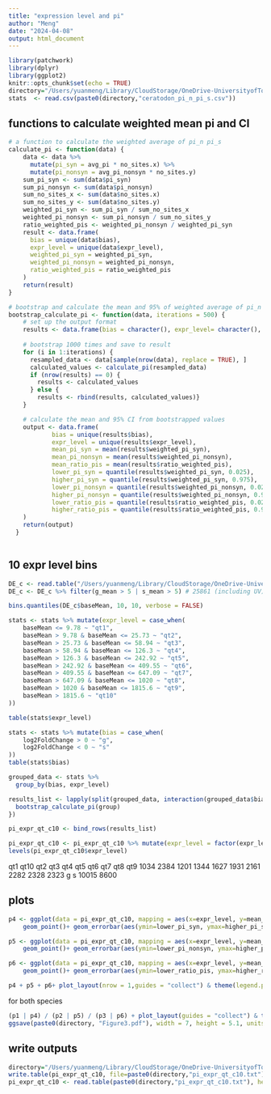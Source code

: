 ```yaml
---
title: "expression level and pi"
author: "Meng"
date: "2024-04-08"
output: html_document
---
```


```r
library(patchwork)
library(dplyr)
library(ggplot2)
knitr::opts_chunk$set(echo = TRUE)
directory="/Users/yuanmeng/Library/CloudStorage/OneDrive-UniversityofToronto/Manuscripts/ceratodon_haploid_sel/diversity/"
stats  <- read.csv(paste0(directory,"ceratodon_pi_n_pi_s.csv"))
```

## functions to calculate weighted mean pi and CI
```r
# a function to calculate the weighted average of pi_n pi_s
calculate_pi <- function(data) {
    data <- data %>%
      mutate(pi_syn = avg_pi * no_sites.x) %>%
      mutate(pi_nonsyn = avg_pi_nonsyn * no_sites.y)
    sum_pi_syn <- sum(data$pi_syn)
    sum_pi_nonsyn <- sum(data$pi_nonsyn)
    sum_no_sites_x <- sum(data$no_sites.x)
    sum_no_sites_y <- sum(data$no_sites.y)
    weighted_pi_syn <- sum_pi_syn / sum_no_sites_x
    weighted_pi_nonsyn <- sum_pi_nonsyn / sum_no_sites_y
    ratio_weighted_pis <- weighted_pi_nonsyn / weighted_pi_syn
    result <- data.frame(
      bias = unique(data$bias),
      expr_level = unique(data$expr_level),
      weighted_pi_syn = weighted_pi_syn,
      weighted_pi_nonsyn = weighted_pi_nonsyn,
      ratio_weighted_pis = ratio_weighted_pis
    )
    return(result)
}

# bootstrap and calculate the mean and 95% of weighted average of pi_n pi_s pi_n/pi_s
bootstrap_calculate_pi <- function(data, iterations = 500) {
    # set up the output format
    results <- data.frame(bias = character(), expr_level= character(), weighted_pi_syn = numeric(), weighted_pi_nonsyn = numeric(),   ratio_weighted_pis = numeric(), stringsAsFactors = FALSE)
    
    # bootstrap 1000 times and save to result
    for (i in 1:iterations) {
      resampled_data <- data[sample(nrow(data), replace = TRUE), ]
      calculated_values <- calculate_pi(resampled_data)
      if (nrow(results) == 0) {
        results <- calculated_values
      } else {
        results <- rbind(results, calculated_values)}
    }

    # calculate the mean and 95% CI from bootstrapped values
    output <- data.frame(
            bias = unique(results$bias),
            expr_level = unique(results$expr_level),
            mean_pi_syn = mean(results$weighted_pi_syn),
            mean_pi_nonsyn = mean(results$weighted_pi_nonsyn),
            mean_ratio_pis = mean(results$ratio_weighted_pis),
            lower_pi_syn = quantile(results$weighted_pi_syn, 0.025),
            higher_pi_syn = quantile(results$weighted_pi_syn, 0.975),
            lower_pi_nonsyn = quantile(results$weighted_pi_nonsyn, 0.025),
            higher_pi_nonsyn = quantile(results$weighted_pi_nonsyn, 0.975),
            lower_ratio_pis = quantile(results$ratio_weighted_pis, 0.025),
            higher_ratio_pis = quantile(results$ratio_weighted_pis, 0.975)
    )
    return(output)
  }
  
```


## 10 expr level bins
```r
DE_c <- read.table("/Users/yuanmeng/Library/CloudStorage/OneDrive-UniversityofToronto/Manuscripts/ceratodon_haploid_sel/deseq2/DE_results_all.txt", header =T) # 30107
DE_c <- DE_c %>% filter(g_mean > 5 | s_mean > 5) # 25861 (including UV)

bins.quantiles(DE_c$baseMean, 10, 10, verbose = FALSE)

stats <- stats %>% mutate(expr_level = case_when(
    baseMean <= 9.78 ~ "qt1",
    baseMean > 9.78 & baseMean <= 25.73 ~ "qt2",
    baseMean > 25.73 & baseMean <= 58.94 ~ "qt3",
    baseMean > 58.94 & baseMean <= 126.3 ~ "qt4",
    baseMean > 126.3 & baseMean <= 242.92 ~ "qt5",
    baseMean > 242.92 & baseMean <= 409.55 ~ "qt6",
    baseMean > 409.55 & baseMean <= 647.09 ~ "qt7",
    baseMean > 647.09 & baseMean <= 1020 ~ "qt8",
    baseMean > 1020 & baseMean <= 1815.6 ~ "qt9",
    baseMean > 1815.6 ~ "qt10"
))

table(stats$expr_level)

stats <- stats %>% mutate(bias = case_when(
    log2FoldChange > 0 ~ "g",
    log2FoldChange < 0 ~ "s"
))
table(stats$bias)

grouped_data <- stats %>%
  group_by(bias, expr_level)

results_list <- lapply(split(grouped_data, interaction(grouped_data$bias, grouped_data$expr_level)), function(group) {
  bootstrap_calculate_pi(group)
})

pi_expr_qt_c10 <- bind_rows(results_list)

pi_expr_qt_c10 <- pi_expr_qt_c10 %>% mutate(expr_level = factor(expr_level, levels = c("qt1", "qt2", "qt3", "qt4", "qt5", "qt6", "qt7", "qt8","qt9", "qt10")))
levels(pi_expr_qt_c10$expr_level)
```
qt1 qt10  qt2  qt3  qt4  qt5  qt6  qt7  qt8  qt9 
1034 2384 1201 1344 1627 1931 2161 2282 2328 2323 
  g     s 
10015  8600

## plots 
```r
p4 <- ggplot(data = pi_expr_qt_c10, mapping = aes(x=expr_level, y=mean_pi_syn, colour = bias)) + 
    geom_point()+ geom_errorbar(aes(ymin=lower_pi_syn, ymax=higher_pi_syn), width=.2)+ ggtitle("d") +labs(x ="",y = expression(pi[s]))+ theme_classic() + theme(text = element_text(size = 10))

p5 <- ggplot(data = pi_expr_qt_c10, mapping = aes(x=expr_level, y=mean_pi_nonsyn, colour = bias)) + 
    geom_point()+ geom_errorbar(aes(ymin=lower_pi_nonsyn, ymax=higher_pi_nonsyn), width=.2)+ ggtitle("e") +labs(x ="",y = expression(pi[n]))+ theme_classic() + theme(text = element_text(size = 10)) 

p6 <- ggplot(data = pi_expr_qt_c10, mapping = aes(x=expr_level, y=mean_ratio_pis, colour = bias)) +
    geom_point()+ geom_errorbar(aes(ymin=lower_ratio_pis, ymax=higher_ratio_pis), width=.2)+ ggtitle("f") +labs(x ="Expression level quantiles",y = expression(paste(pi[n], "/", pi[s], " ratio")))+ theme_classic() + theme(text = element_text(size = 10))

p4 + p5 + p6+ plot_layout(nrow = 1,guides = "collect") & theme(legend.position = "right")
```

for both species
```r
(p1 | p4) / (p2 | p5) / (p3 | p6) + plot_layout(guides = "collect") & theme(legend.position = "right", plot.margin = margin())
ggsave(paste0(directory, "Figure3.pdf"), width = 7, height = 5.1, units = "in")
```


## write outputs
```r
directory="/Users/yuanmeng/Library/CloudStorage/OneDrive-UniversityofToronto/Manuscripts/ceratodon_haploid_sel/diversity/"
write.table(pi_expr_qt_c10, file=paste0(directory,"pi_expr_qt_c10.txt"), sep = "\t",row.names = FALSE, quote = FALSE)
pi_expr_qt_c10 <- read.table(paste0(directory,"pi_expr_qt_c10.txt"), header = T)
```

